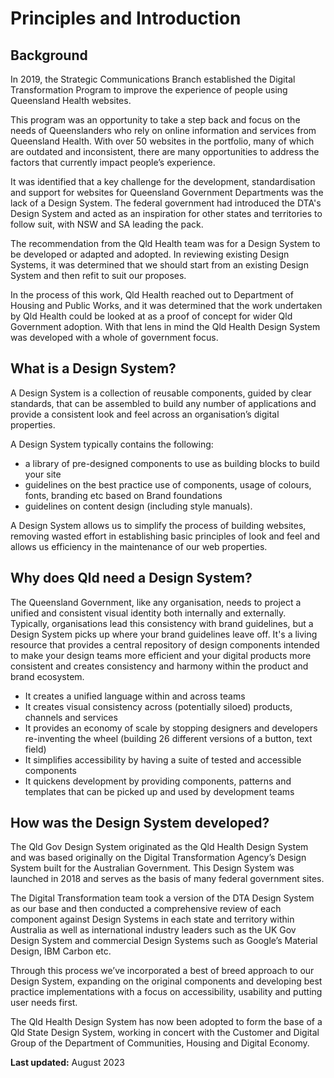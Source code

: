 

<Meta title="Principles and Introduction" />


Principles and Introduction
===========================

Background
----------

In 2019, the Strategic Communications Branch established the Digital Transformation Program to improve the experience of people using Queensland Health websites.

This program was an opportunity to take a step back and focus on the needs of Queenslanders who rely on online information and services from Queensland Health. With over 50 websites in the portfolio, many of which are outdated and inconsistent, there are many opportunities to address the factors that currently impact people’s experience.

It was identified that a key challenge for the development, standardisation and support for websites for Queensland Government Departments was the lack of a Design System. The federal government had introduced the DTA's Design System and acted as an inspiration for other states and territories to follow suit, with NSW and SA leading the pack.

The recommendation from the Qld Health team was for a Design System to be developed or adapted and adopted. In reviewing existing Design Systems, it was determined that we should start from an existing Design System and then refit to suit our proposes.

In the process of this work, Qld Health reached out to Department of Housing and Public Works, and it was determined that the work undertaken by Qld Health could be looked at as a proof of concept for wider Qld Government adoption. With that lens in mind the Qld Health Design System was developed with a whole of government focus.

What is a Design System?
------------------------

A Design System is a collection of reusable components, guided by clear standards, that can be assembled to build any number of applications and provide a consistent look and feel across an organisation’s digital properties.

A Design System typically contains the following:

*   a library of pre-designed components to use as building blocks to build your site
*   guidelines on the best practice use of components, usage of colours, fonts, branding etc based on Brand foundations
*   guidelines on content design (including style manuals).

A Design System allows us to simplify the process of building websites, removing wasted effort in establishing basic principles of look and feel and allows us efficiency in the maintenance of our web properties.

Why does Qld need a Design System?
----------------------------------

The Queensland Government, like any organisation, needs to project a unified and consistent visual identity both internally and externally. Typically, organisations lead this consistency with brand guidelines, but a Design System picks up where your brand guidelines leave off.
It's a living resource that provides a central repository of design components intended to make your design teams more efficient and your digital products more consistent and creates consistency and harmony within the product and brand ecosystem.

*   It creates a unified language within and across teams
*   It creates visual consistency across (potentially siloed) products, channels and services
*   It provides an economy of scale by stopping designers and developers re-inventing the wheel (building 26 different versions of a button, text field)
*   It simplifies accessibility by having a suite of tested and accessible components
*   It quickens development by providing components, patterns and templates that can be picked up and used by development teams

How was the Design System developed?
------------------------------------

The Qld Gov Design System originated as the Qld Health Design System and was based originally on the Digital Transformation Agency’s Design System built for the Australian Government. This Design System was launched in 2018 and serves as the basis of many federal government sites.

The Digital Transformation team took a version of the DTA Design System as our base and then conducted a comprehensive review of each component against Design Systems in each state and territory within Australia as well as international industry leaders such as the UK Gov Design System and commercial Design Systems such as Google’s Material Design, IBM Carbon etc.

Through this process we’ve incorporated a best of breed approach to our Design System, expanding on the original components and developing best practice implementations with a focus on accessibility, usability and putting user needs first.

The Qld Health Design System has now been adopted to form the base of a Qld State Design System, working in concert with the Customer and Digital Group of the Department of Communities, Housing and Digital Economy.

**Last updated:** August 2023
